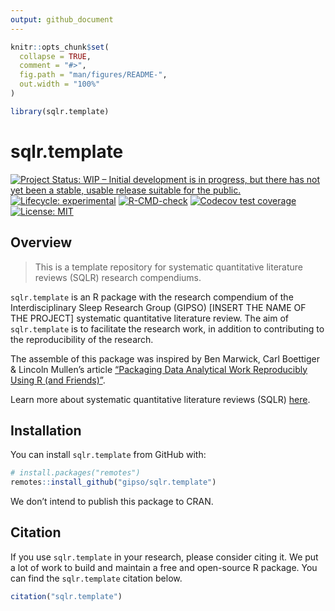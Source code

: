 ```yaml
---
output: github_document
---
```


<!-- README.md is generated from README.Rmd. Please edit that file -->

```r
knitr::opts_chunk$set(
  collapse = TRUE,
  comment = "#>",
  fig.path = "man/figures/README-",
  out.width = "100%"
)

library(sqlr.template)
```

# sqlr.template

<!-- badges: start -->
[![Project Status: WIP – Initial development is in progress, but there has not yet been a stable, usable release suitable for the public.](https://www.repostatus.org/badges/latest/wip.svg)](https://www.repostatus.org/#wip)
[![Lifecycle: experimental](https://img.shields.io/badge/lifecycle-experimental-orange.svg)](https://lifecycle.r-lib.org/articles/stages.html#experimental)
[![R-CMD-check](https://github.com/gipso/sqlr.template/workflows/R-CMD-check/badge.svg)](https://github.com/gipso/sqlr.template/actions)
[![Codecov test coverage](https://codecov.io/gh/gipso/sqlr.template/branch/main/graph/badge.svg)](https://app.codecov.io/gh/gipso/sqlr.template?branch=main)
[![License: MIT](https://img.shields.io/badge/license-MIT-green)](https://choosealicense.com/licenses/mit/)
<!-- badges: end -->

## Overview

> This is a template repository for systematic quantitative literature reviews (SQLR) research compendiums.

`sqlr.template` is an R package with the research compendium of the Interdisciplinary Sleep Research Group (GIPSO) [INSERT THE NAME OF THE PROJECT] systematic quantitative literature review. The aim of `sqlr.template` is to facilitate the research work, in addition to contributing to the reproducibility of the research.

The assemble of this package was inspired by Ben Marwick, Carl Boettiger & Lincoln Mullen's article ["Packaging Data Analytical Work Reproducibly Using R (and Friends)"](https://doi.org/10.1080/00031305.2017.1375986).

Learn more about systematic quantitative literature reviews (SQLR) [here](https://www.griffith.edu.au/griffith-sciences/school-environment-science/research/systematic-quantitative-literature-review).

## Installation

You can install `sqlr.template` from GitHub with:

``` r
# install.packages("remotes")
remotes::install_github("gipso/sqlr.template")
```

We don’t intend to publish this package to CRAN.

## Citation

If you use `sqlr.template` in your research, please consider citing it. We put a lot of work to build and maintain a free and open-source R package. You can find the `sqlr.template` citation below.

```r
citation("sqlr.template")
```
